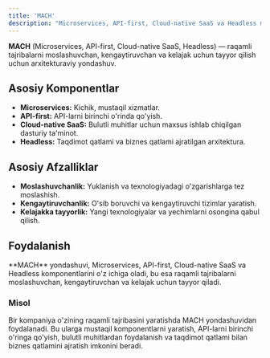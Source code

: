```yaml
---
title: 'MACH'
description: "Microservices, API-first, Cloud-native SaaS va Headless ma'nosini anglatadi. Bu raqamli tajribalarni moslashuvchan, kengaytiruvchan va kelajak uchun tayyor qilish uchun arxitekturaviy yondashuv."
---
```


**MACH** (Microservices, API-first, Cloud-native SaaS, Headless) — raqamli tajribalarni moslashuvchan, kengaytiruvchan va kelajak uchun tayyor qilish uchun arxitekturaviy yondashuv.

## Asosiy Komponentlar

- **Microservices:** Kichik, mustaqil xizmatlar.
- **API-first:** API-larni birinchi o'rinda qo'yish.
- **Cloud-native SaaS:** Bulutli muhitlar uchun maxsus ishlab chiqilgan dasturiy ta'minot.
- **Headless:** Taqdimot qatlami va biznes qatlami ajratilgan arxitektura.

## Asosiy Afzalliklar

- **Moslashuvchanlik:** Yuklanish va texnologiyadagi o'zgarishlarga tez moslashish.
- **Kengaytiruvchanlik:** O'sib boruvchi va kengaytiruvchi tizimlar yaratish.
- **Kelajakka tayyorlik:** Yangi texnologiyalar va yechimlarni osongina qabul qilish.

## Foydalanish

<Callout>
  **MACH** yondashuvi, Microservices, API-first, Cloud-native SaaS va Headless komponentlarini o'z ichiga oladi, bu esa
  raqamli tajribalarni moslashuvchan, kengaytiruvchan va kelajak uchun tayyor qiladi.
</Callout>

### Misol

Bir kompaniya o'zining raqamli tajribasini yaratishda MACH yondashuvidan foydalanadi. Bu ularga mustaqil komponentlarni yaratish, API-larni birinchi o'ringa qo'yish, bulutli muhitlardan foydalanish va taqdimot qatlami bilan biznes qatlamini ajratish imkonini beradi.
